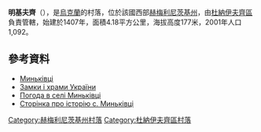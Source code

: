 <!-- 檔案不存在 [[Image:mink_glav.jpg|right]] -->

{{coord|48|51|14|N|27|6|27|E|scale:100000|display=title}}

'''明基夫齊'''（{{lang-uk|Миньківці}}），是[[烏克蘭|烏克蘭]]的村落，位於該國西部[[赫梅利尼茨基州|赫梅利尼茨基州]]，由[[杜納伊夫齊區|杜納伊夫齊區]]負責管轄，始建於1407年，面積4.18平方公里，海拔高度177米，2001年人口1,092。

==參考資料==
*[https://archive.is/20120226124458/http://gska2.rada.gov.ua/pls/z7502/A005?rdat1=30.01.2009&rf7571=35876 Миньківці]
* [http://castles.com.ua/ Замки і храми України] {{Wayback|url=http://castles.com.ua/ |date=20160422074938 }}
* [http://weather.in.ua/ua/hmel'nickaja/15676 Погода в селі Миньківці]{{Wayback|url=http://weather.in.ua/ua/hmel%27nickaja/15676 |date=20160315214920 }}
* [http://mynkivtsi.ucoz.ua Сторінка про історію с. Миньківці] {{Wayback|url=http://mynkivtsi.ucoz.ua/ |date=20190329085138 }}

{{DEFAULTSORT:Миньківці}}
[[Category:赫梅利尼茨基州村落|Category:赫梅利尼茨基州村落]]
[[Category:杜納伊夫齊區村落|Category:杜納伊夫齊區村落]]


{{Khmelnytskyi-geo-stub}}